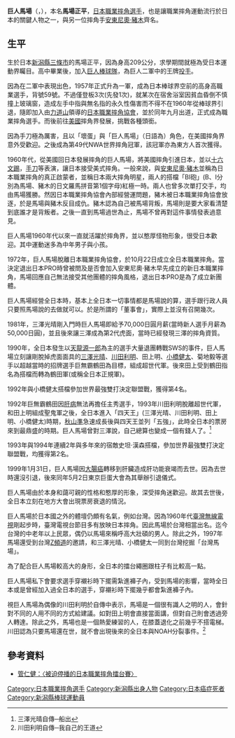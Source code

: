 {{Infobox Pro Wrestler
| name = 巨人馬場 {{flagicon|Japan}}
| image = Giant Baba 1962 Scan10011 161022b.jpg
| ringnames = 巨人馬場<br />馬場正平<br />偉大的馬場
| birthname = 馬場正平
| nickname = 東洋巨人、世界巨人、御大
| height = 208公分
| weight = 128公斤
| birth_date = 1938年1月23日
| death_date = {{death_date_and_age|1999|1|31|1938|1|23}}
| birth_place = {{EOJ}}[[新潟縣|新潟縣]][[三條市|三條市]]
| death_place = {{JPN}}[[東京都|東京都]]
| nationality = {{JPN}}
| resides =
| group =
| exp = [[職業棒球|職業棒球]]
| trainer = [[力道山|力道山]]、[[偉大東鄉|偉大東鄉]]、[[佛瑞德·阿特金斯|佛瑞德·阿特金斯]]
| debut = 1960年9月30日
| retired = 1999年5月2日
| titles = 
}}
{{Japanese
| japanese = ジャイアント馬場
| kana = ジャイアントばば
| romaji = Jaianto Baba
| 舊寫 =
|}}
{{Japanese
| japanese = 馬場 正平
| kana = ばば しょうへい
| romaji = Baba Shōhei
| 舊寫 =
|}}

'''巨人馬場'''（{{lang-ja|ジャイアント馬場}}，{{bd|1938年|1月23日|1999年|1月31日|catIdx=Baba, Shouhei}}），本名'''馬場正平'''，[[日本職業摔角|日本職業摔角]][[選手|選手]]，也是讓職業摔角運動流行於日本的關鍵人物之一，與另一位摔角手[[安東尼奧·豬木|安東尼奧·豬木]]齊名。

== 生平 ==
生於日本[[新潟縣|新潟縣]][[三條市|三條市]]的馬場正平，因為身高209公分，求學期間就極為受日本運動界矚目。高中畢業後，加入[[東京讀賣巨人|巨人棒球隊]]，為巨人二軍中的王牌[[投手|投手]]。

因為在二軍中表現出色，1957年正式升為一軍，成為日本棒球界空前的高身高職業選手，背號59號。不過僅登板3次(先發1次)，就某次在宿舍浴室因貧血昏倒不慎撞上玻璃窗，造成左手中指與無名指的永久性傷害而不得不在1960年從棒球界引退，隨即加入由[[力道山|力道山]]領導的[[日本職業摔角協會|日本職業摔角協會]]，並於同年九月出道，正式成為職業摔角選手。而後前往[[美國|美國]]摔角界發展，挑戰各種頭銜。

因為手刀極為厲害，且以「壞蛋」與「巨人馬場」（日語為{{lang|ja|ジャイアント馬場}}）角色，在美國摔角界意外受歡迎。之後成為第49代NWA世界摔角冠軍，該冠軍亦為東方人首次獲得。

1960年代，從美國回日本發展摔角的巨人馬場，將美國摔角引進日本，並以[[十六文踢|十六文踢]]，[[手刀|手刀]]等表演，讓日本接受美式摔角。一般來說，與[[安東尼奧·豬木|安東尼奧·豬木]]並稱為日本職業摔角的真正啟蒙者，並稱日本兩大摔角明星，兩人的搭檔「BI砲」(B、I分別為馬場、豬木的日文羅馬拼音第1個字母)紅極一時。兩人也曾多次單打交手，均由馬場獲勝。然因日本職業摔角協會內部經營運問題，豬木被日本職業摔角協會放逐，於是馬場與豬木反目成仇。豬木認為自己被馬場背叛，馬場則是要大家看清楚到底誰才是背叛者。之後一直到馬場過世為止，馬場不曾再對這件事情發表過意見。

巨人馬場1960年代以來一直就活躍於摔角界，並以憨厚怪物形象，很受日本歡迎。其中運動迷多為中年男子與小孩。

1972年，巨人馬場脫離日本職業摔角協會，於10月22日成立全日本職業摔角。當決定退出日本PRO時曾被問及是否會加入安東尼奧·豬木早先成立的新日本職業摔角，馬場回應自己無法接受其他團體的摔角風格，退出日本PRO是為了成立新團體。

巨人馬場經營全日本時，基本上全日本一切事情都是馬場說的算，選手跟行政人員只要照馬場說的去做就可以。於是所謂的「董事會」，實際上並沒有召開幾次。

1981年，三澤光晴剛入門時巨人馬場即給予70,000日圓月薪(當時新人選手月薪為50,000日圓)，並且後來讓三澤成為第2代虎面，當時已經發現三澤的摔角資質。

1990年，全日本發生以[[天龍源一郎|天龍源一郎]]為主的選手大量退團轉戰SWS的事件，巨人馬場立刻讓剛脫掉虎面面具的[[三澤光晴|三澤光晴]]、[[川田利明|川田利明]]、田上明、[[小橋健太|小橋健太]]、菊地毅等選手以超越當時的招牌選手巨無霸鶴田為目標，組成超世代軍。後來田上受到鶴田指名為搭檔而轉為鶴田軍(或稱全日本正規軍)。

1992年與小橋健太搭檔參加世界最強雙打決定聯盟戰，獲得第4名。

1992年巨無霸鶴田因[[肝病|肝病]]無法再擔任主秀選手，1993年川田利明脫離超世代軍，和田上明組成聖鬼軍之後，全日本進入「四天王」(三澤光晴、川田利明、田上明、小橋健太)時期，[[秋山準|秋山準]]急速成長後與四天王並列「五強」，此時全日本的票房來到最鼎盛的時期。巨人馬場曾對三澤說，自己總算也變成一個有錢人了。<ref>三澤光晴自傳─船出</ref>

1993年與1994年連續2年與多年來的宿敵史坦·漢森搭檔，參加世界最強雙打決定聯盟戰，均獲得第2名。

1999年1月31日，巨人馬場因[[大腸癌|大腸癌]]轉移到肝臟造成肝功能衰竭而去世。因為去世時還沒引退，後來同年5月2日東京巨蛋大會為其舉辦引退儀式。

巨人馬場由於本身和藹可親的性格和憨厚的形象，深受摔角迷歡迎。故其去世後，全日本立刻在地方大會出現票房衰退的情況。

巨人馬場於日本國之外的體壇仍頗有名氣，例如台灣。因為1960年代[[臺灣|臺灣]][[無線電視|無線電視]]剛起步時，臺灣電視台節目多有放映日本摔角。因此馬場於台灣相當出名。迄今台灣的中老年以上民眾，偶仍以馬場來稱呼高大壯碩的男人。除此之外，1997年馬場還受到台灣[[Z頻道|Z頻道]]的邀請，和三澤光晴、小橋健太一同到台灣挖掘「台灣馬場」。

為了配合巨人馬場較高大的身形，全日本的擂台繩圈跟柱子有比較高一點。

巨人馬場私下會要求選手穿襯衫時下擺需紮進褲子內，受到馬場的影響，當時全日本或是曾經加入過全日本的選手，穿襯衫時下擺幾乎都會紮進褲子內。

視巨人馬場為偶像的川田利明於自傳中表示，馬場是一個很有識人之明的人，會針對不同的人用不同的方式給建議。如對田上明會直接當面講，但對自己則會透過旁人轉達。除此之外，馬場也是一個熱愛練習的人，在膝蓋退化之前幾乎不搭電梯。川田認為只要馬場還在世，就不會出現後來的全日本與NOAH分裂事件。<ref>川田利明自傳─我自己的王道</ref>

==參考資料==
*[http://mypaper.pchome.com.tw/kuan0416/post/1321993973 管仁健：〈被迫停播的日本職業摔角擂台賽〉] {{Wayback|url=http://mypaper.pchome.com.tw/kuan0416/post/1321993973 |date=20200724041423 }}
{{Commonscat|Giant_Baba|position=left}}
{{Authority control}}
{{DEFAULTSORT:Baba, Shouhei}}
[[Category:日本職業摔角選手|Category:日本職業摔角選手]]
[[Category:新潟縣出身人物|Category:新潟縣出身人物]]
[[Category:日本癌症死者|Category:日本癌症死者]]
[[Category:新潟縣棒球運動員|Category:新潟縣棒球運動員]]